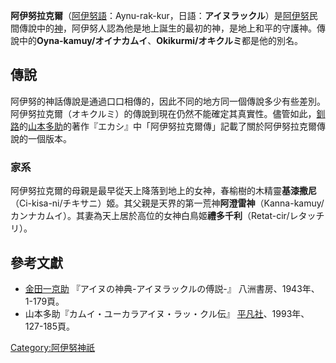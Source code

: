 '''阿伊努拉克爾'''（[[阿伊努語|阿伊努語]]：Aynu-rak-kur，日語：'''アイヌラックル'''）是[[阿伊努|阿伊努]]民間傳說中的[[神|神]]，阿伊努人認為他是地上誕生的最初的神，是地上和平的守護神。傳說中的'''Oyna-kamuy/オイナカムイ'''、'''Okikurmi/オキクルミ'''都是他的別名。

== 傳說 ==
阿伊努的神話傳說是通過口口相傳的，因此不同的地方同一個傳說多少有些差別。阿伊努拉克爾（オキクルミ）的傳說到現在仍然不能確定其真實性。儘管如此，[[釧路|釧路]]的[[山本多助|山本多助]]的著作『エカシ』中「阿伊努拉克爾傳」記載了關於阿伊努拉克爾傳說的一個版本。

=== 家系 ===
阿伊努拉克爾的母親是最早從天上降落到地上的女神，春榆樹的木精靈'''基漆撒尼'''（Ci-kisa-ni/チキサニ）姬。其父親是天界的第一荒神'''阿澄雷神'''（Kanna-kamuy/カンナカムイ）。其妻為天上居於高位的女神白鳥姬'''禮多千利'''（Retat-cir/レタッチリ）。

== 參考文獻 ==
* [[金田一京助|金田一京助]] 『アイヌの神典-アイヌラックルの傅説-』 八洲書房、1943年、1-179頁。
* 山本多助『カムイ・ユーカラアイヌ・ラッ・クル伝』 [[平凡社|平凡社]]、1993年、127-185頁。

{{Japan-myth-stub}}

[[Category:阿伊努神祇|Category:阿伊努神祇]]
